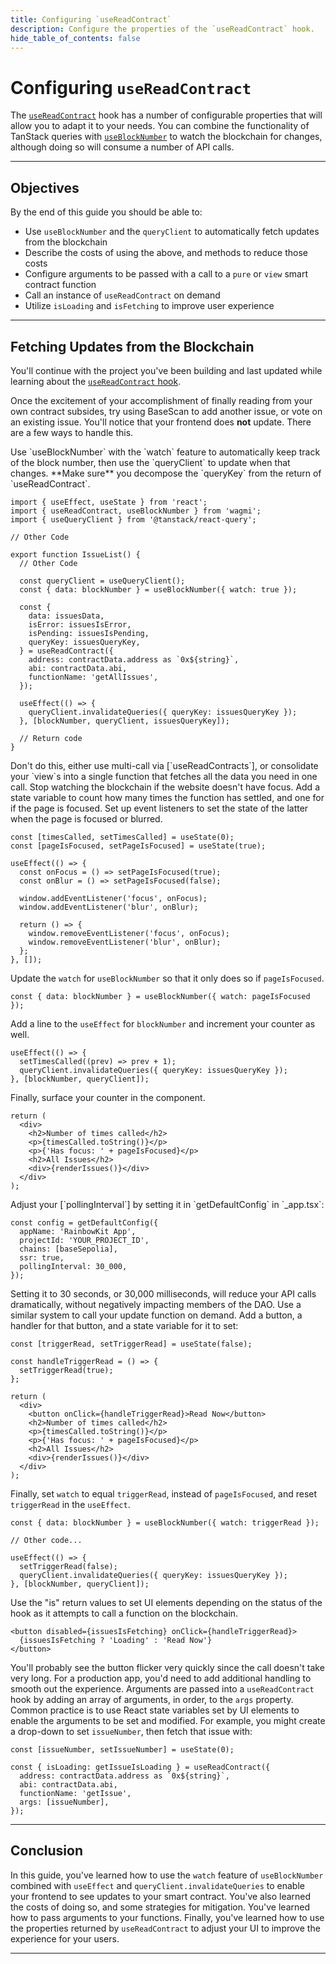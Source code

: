 ```yaml
---
title: Configuring `useReadContract`
description: Configure the properties of the `useReadContract` hook.
hide_table_of_contents: false
---
```


# Configuring `useReadContract`

The [`useReadContract`] hook has a number of configurable properties that will allow you to adapt it to your needs. You can combine the functionality of TanStack queries with [`useBlockNumber`] to watch the blockchain for changes, although doing so will consume a number of API calls.

---

## Objectives

By the end of this guide you should be able to:

- Use `useBlockNumber` and the `queryClient` to automatically fetch updates from the blockchain
- Describe the costs of using the above, and methods to reduce those costs
- Configure arguments to be passed with a call to a `pure` or `view` smart contract function
- Call an instance of `useReadContract` on demand
- Utilize `isLoading` and `isFetching` to improve user experience

---

## Fetching Updates from the Blockchain

You'll continue with the project you've been building and last updated while learning about the [`useReadContract` hook].

Once the excitement of your accomplishment of finally reading from your own contract subsides, try using BaseScan to add another issue, or vote on an existing issue. You'll notice that your frontend does **not** update. There are a few ways to handle this.

<Steps>
<Step title="Fetch updates from the blockchain">
Use `useBlockNumber` with the `watch` feature to automatically keep track of the block number, then use the `queryClient` to update when that changes. **Make sure** you decompose the `queryKey` from the return of `useReadContract`.

```tsx
import { useEffect, useState } from 'react';
import { useReadContract, useBlockNumber } from 'wagmi';
import { useQueryClient } from '@tanstack/react-query';

// Other Code

export function IssueList() {
  // Other Code

  const queryClient = useQueryClient();
  const { data: blockNumber } = useBlockNumber({ watch: true });

  const {
    data: issuesData,
    isError: issuesIsError,
    isPending: issuesIsPending,
    queryKey: issuesQueryKey,
  } = useReadContract({
    address: contractData.address as `0x${string}`,
    abi: contractData.abi,
    functionName: 'getAllIssues',
  });

  useEffect(() => {
    queryClient.invalidateQueries({ queryKey: issuesQueryKey });
  }, [blockNumber, queryClient, issuesQueryKey]);

  // Return code
}
```
<Info>
Don't do this, either use multi-call via [`useReadContracts`], or consolidate your `view`s into a single function that fetches all the data you need in one call.
</Info>
</Step>
<Step title="Pause on blur">
Stop watching the blockchain if the website doesn't have focus. Add a state variable to count how many times the function has settled, and one for if the page is focused. Set up event listeners to set the state of the latter when the page is focused or blurred.

```tsx
const [timesCalled, setTimesCalled] = useState(0);
const [pageIsFocused, setPageIsFocused] = useState(true);

useEffect(() => {
  const onFocus = () => setPageIsFocused(true);
  const onBlur = () => setPageIsFocused(false);

  window.addEventListener('focus', onFocus);
  window.addEventListener('blur', onBlur);

  return () => {
    window.removeEventListener('focus', onFocus);
    window.removeEventListener('blur', onBlur);
  };
}, []);
```

Update the `watch` for `useBlockNumber` so that it only does so if `pageIsFocused`.

```tsx
const { data: blockNumber } = useBlockNumber({ watch: pageIsFocused });
```

Add a line to the `useEffect` for `blockNumber` and increment your counter as well.

```tsx
useEffect(() => {
  setTimesCalled((prev) => prev + 1);
  queryClient.invalidateQueries({ queryKey: issuesQueryKey });
}, [blockNumber, queryClient]);
```

Finally, surface your counter in the component.

```tsx
return (
  <div>
    <h2>Number of times called</h2>
    <p>{timesCalled.toString()}</p>
    <p>{'Has focus: ' + pageIsFocused}</p>
    <h2>All Issues</h2>
    <div>{renderIssues()}</div>
  </div>
);
```
</Step>
<Step title="Adjust the polling rate">
Adjust your [`pollingInterval`] by setting it in `getDefaultConfig` in `_app.tsx`:

```tsx
const config = getDefaultConfig({
  appName: 'RainbowKit App',
  projectId: 'YOUR_PROJECT_ID',
  chains: [baseSepolia],
  ssr: true,
  pollingInterval: 30_000,
});
```

Setting it to 30 seconds, or 30,000 milliseconds, will reduce your API calls dramatically, without negatively impacting members of the DAO.
</Step>
<Step title="Update on demand">
Use a similar system to call your update function on demand. Add a button, a handler for that button, and a state variable for it to set:

```tsx
const [triggerRead, setTriggerRead] = useState(false);

const handleTriggerRead = () => {
  setTriggerRead(true);
};
```

```tsx
return (
  <div>
    <button onClick={handleTriggerRead}>Read Now</button>
    <h2>Number of times called</h2>
    <p>{timesCalled.toString()}</p>
    <p>{'Has focus: ' + pageIsFocused}</p>
    <h2>All Issues</h2>
    <div>{renderIssues()}</div>
  </div>
);
```

Finally, set `watch` to equal `triggerRead`, instead of `pageIsFocused`, and reset `triggerRead` in the `useEffect`.

```tsx
const { data: blockNumber } = useBlockNumber({ watch: triggerRead });

// Other code...

useEffect(() => {
  setTriggerRead(false);
  queryClient.invalidateQueries({ queryKey: issuesQueryKey });
}, [blockNumber, queryClient]);
```
</Step>
<Step title="Set UI elements based on status">
Use the "is" return values to set UI elements depending on the status of the hook as it attempts to call a function on the blockchain.

```tsx
<button disabled={issuesIsFetching} onClick={handleTriggerRead}>
  {issuesIsFetching ? 'Loading' : 'Read Now'}
</button>
```
You'll probably see the button flicker very quickly since the call doesn't take very long. For a production app, you'd need to add additional handling to smooth out the experience.
</Step>
<Step title="Pass arguments to useReadContract">
Arguments are passed into a `useReadContract` hook by adding an array of arguments, in order, to the `args` property. Common practice is to use React state variables set by UI elements to enable the arguments to be set and modified. For example, you might create a drop-down to set `issueNumber`, then fetch that issue with:

```tsx
const [issueNumber, setIssueNumber] = useState(0);

const { isLoading: getIssueIsLoading } = useReadContract({
  address: contractData.address as `0x${string}`,
  abi: contractData.abi,
  functionName: 'getIssue',
  args: [issueNumber],
});
```
</Step>
</Steps>

---

## Conclusion

In this guide, you've learned how to use the `watch` feature of `useBlockNumber` combined with `useEffect` and `queryClient.invalidateQueries` to enable your frontend to see updates to your smart contract. You've also learned the costs of doing so, and some strategies for mitigation. You've learned how to pass arguments to your functions. Finally, you've learned how to use the properties returned by `useReadContract` to adjust your UI to improve the experience for your users.

---

[wagmi]: https://wagmi.sh/
[`useReadContract`]: https://wagmi.sh/react/hooks/useReadContract
[`useReadContract` hook]: ./useReadContract
[`useBlockNumber`]: https://wagmi.sh/react/api/hooks/useBlockNumber
[removed]: https://wagmi.sh/react/guides/migrate-from-v1-to-v2#removed-watch-property
[`useReadContracts`]: https://wagmi.sh/react/hooks/useReadContracts
[`pollingInterval`]: https://wagmi.sh/react/api/createConfig#pollinginterval
